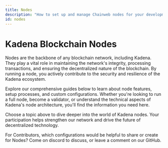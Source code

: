 ```yaml
---
title: Nodes
description: "How to set up and manage Chainweb nodes for your development environment."
id: nodes
---
```


# Kadena Blockchain Nodes

Nodes are the backbone of any blockchain network, including Kadena. They play a vital role in maintaining the network's integrity, processing 
transactions, and ensuring the decentralized nature of the blockchain. By running a node, you actively contribute to the security and resilience of the Kadena ecosystem.

Explore our comprehensive guides below to learn about node features, setup processes, and custom configurations. Whether you're looking to run 
a full node, become a validator, or understand the technical aspects of Kadena's node architecture, you'll find the information you need here.


Choose a topic above to dive deeper into the world of Kadena nodes. Your participation helps strengthen our network and drive the future of decentralized technology.

For Contributors, which configurations would be helpful to share or create for Nodes?  Come on discord to discuss, or leave a comment on our GitHub.